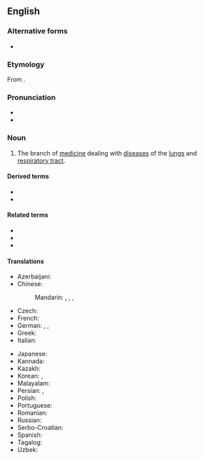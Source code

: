 ==English==
{{Wikipedia}}

===Alternative forms===
* {{alter|en|pulmology}}

===Etymology===
From {{suf|en|pulmō|logy|lang1=la}}.

===Pronunciation===
* {{IPA|en|/ˌpʊlməˈnɒlədʒi/}}
* {{rhymes|en|ɒlədʒi}}

===Noun===
{{en-noun|-}}

# The branch of [[medicine]] dealing with [[disease]]s of the [[lungs]] and [[respiratory tract]].
#: {{syn|en|pneumology|respiratory medicine|respirology}}

====Derived terms====
* {{l|en|pulmonological}}
* {{l|en|pulmonologist}}

====Related terms====
* {{l|en|pneumological}}
* {{l|en|pneumologist}}
* {{l|en|respirologist}}

====Translations====
{{trans-top|the branch of medicine dealing with diseases of the lungs and respiratory tract}}
* Azerbaijani: {{t|az|pulmonologiya}}
* Chinese:
*: Mandarin: {{t|cmn|呼吸醫學}}, {{t|cmn|呼吸医学|tr=hūxī yīxué}}, {{t|cmn|胸腔醫學}}, {{t|cmn|胸腔医学|tr=xiōngqiāng yīxué}}
* Czech: {{t+|cs|pneumologie|f}}
* French: {{t+|fr|pneumologie|f}}
* German: {{t+|de|Pneumologie|f}}, {{t+|de|Pulmonologie|f}}, {{t+|de|Pulmologie|f}}
* Greek: {{t+|el|πνευμονολογία|f}}
* Italian: {{t+|it|pneumologia|f}}
{{trans-mid}}
* Japanese: {{t|ja|呼吸器学|tr=こきゅうきがく, kokyūkigaku}}
* Kannada: {{t|kn|ಶ್ವಾಸಕೋಶಶಾಸ್ತ್ರ}}
* Kazakh: {{t|kk|пульмонология}}
* Korean: {{t|ko|호흡기학}}, {{t|ko|기도학}}
* Malayalam: {{t|ml|പൾമോണോളജി}}
* Persian: {{t|fa|پزشکی ریه}}, {{t|fa|پولمونولوژی}}
* Polish: {{t+|pl|pulmonologia|f}}
* Portuguese: {{t|pt|pneumologia|f}}
* Romanian: {{t+|ro|pneumologie|f}}
* Russian: {{t+|ru|пульмоноло́гия|f}}
* Serbo-Croatian: {{t+|sh|pulmologija|f}}
* Spanish: {{t|es|neumología|f}}
* Tagalog: {{t|tl|palabagaan}}
* Uzbek: {{t+|uz|pulmonologiya}}
{{trans-bottom}}

{{c|en|Pulmonology}}